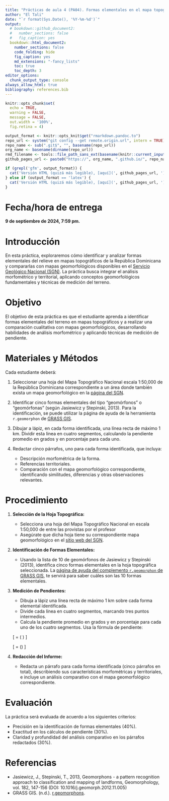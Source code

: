 ```yaml
---
title: "Prácticas de aula 4 (PA04). Formas elementales en el mapa topográfico, comparación con el mapa geomorfológico<small><br>Geomorfología (GEO-114)<br>Universidad Autónoma de Santo Domingo (UASD)<br>Semestre 2024-02</small>"
author: "El Tali"
date: "`r format(Sys.Date(), '%Y-%m-%d')`"
output:
  # bookdown::github_document2:
  #   number_sections: false
  #   fig_caption: yes
  bookdown::html_document2:
    number_sections: false
    code_folding: hide
    fig_caption: yes
    md_extensions: "-fancy_lists"
    toc: true
    toc_depth: 3
editor_options: 
  chunk_output_type: console
always_allow_html: true
bibliography: references.bib
---
```


```r
knitr::opts_chunk$set(
  echo = TRUE,
  warning = FALSE,
  message = FALSE,
  out.width = '100%',
  fig.retina = 4)
```

```r
output_format <- knitr::opts_knit$get("rmarkdown.pandoc.to")
repo_url <- system("git config --get remote.origin.url", intern = TRUE)
repo_name <- sub(".git$", "", basename(repo_url))
org_name <- basename(dirname(repo_url))
rmd_filename <- tools::file_path_sans_ext(basename(knitr::current_input()))
github_pages_url <- paste0("https://", org_name, ".github.io/", repo_name, "/", rmd_filename, ".html")
```

```r
if (grepl('gfm', output_format)) {
  cat('Versión HTML (quizá más legible), [aquí](', github_pages_url, ')\n', sep = '')
} else if (output_format == 'latex') {
  cat('Versión HTML (quizá más legible), [aquí](', github_pages_url, ')\n', sep = '')
}
```



# Fecha/hora de entrega

**9 de septiembre de 2024, 7:59 pm.**

# Introducción

En esta práctica, exploraremos cómo identificar y analizar formas elementales del relieve en mapas topográficos de la República Dominicana y compararlas con mapas geomorfológicos disponibles en el [Servicio Geológico Nacional (SGN)](https://sgn.gob.do/index.php/geologia-y-tematicos/info-geomorfologia). La práctica busca integrar el análisis morfométrico y territorial, aplicando conceptos geomorfológicos fundamentales y técnicas de medición del terreno.

# Objetivo

El objetivo de esta práctica es que el estudiante aprenda a identificar formas elementales del terreno en mapas topográficos y a realizar una comparación cualitativa con mapas geomorfológicos, desarrollando habilidades de análisis morfométrico y aplicando técnicas de medición de pendiente.

# Materiales y Métodos

Cada estudiante deberá:

1. Seleccionar una hoja del Mapa Topográfico Nacional escala 1:50,000 de la República Dominicana correspondiente a un área donde también exista un mapa geomorfológico en la [página del SGN](https://sgn.gob.do/index.php/geologia-y-tematicos/info-geomorfologia).

2. Identificar cinco formas elementales del tipo "geomórfonos" o "geomórfonas" (según Jasiewicz y Stepinski, 2013). Para la identificación, se puede utilizar la página de ayuda de la herramienta `r.geomorphon` de [GRASS GIS](https://grass.osgeo.org/grass84/manuals/r.geomorphon.html).

3. Dibujar a lápiz, en cada forma identificada, una línea recta de máximo 1 km. Dividir esta línea en cuatro segmentos, calculando la pendiente promedio en grados y en porcentaje para cada uno.

4. Redactar cinco párrafos, uno para cada forma identificada, que incluya:
   - Descripción morfométrica de la forma.
   - Referencias territoriales.
   - Comparación con el mapa geomorfológico correspondiente, identificando similitudes, diferencias y otras observaciones relevantes.

# Procedimiento

1. **Selección de la Hoja Topográfica:**
   - Selecciona una hoja del Mapa Topográfico Nacional en escala 1:50,000 de entre las provistas por el profesor
   - Asegúrate que dicha hoja tiene su correspondiente mapa geomorfológico en el [sitio web del SGN](https://sgn.gob.do/index.php/geologia-y-tematicos/info-geomorfologia).

2. **Identificación de Formas Elementales:**
   - Usando la lista de 10 de geomórfonos de Jasiewicz y Stepinski (2013), identifica cinco formas elementales en la hoja topográfica seleccionada. La [página de ayuda del complemento `r.geomorphon` de GRASS GIS](https://grass.osgeo.org/grass84/manuals/r.geomorphon.html), te servirá para saber cuáles son las 10 formas elementales.
   

3. **Medición de Pendientes:**
   - Dibuja a lápiz una línea recta de máximo 1 km sobre cada forma elemental identificada.
   - Divide cada línea en cuatro segmentos, marcando tres puntos intermedios.
   - Calcula la pendiente promedio en grados y en porcentaje para cada uno de los cuatro segmentos. Usa la fórmula de pendiente: 

   \[
   \text{Pendiente (\%)} = \left( \frac{\text{Desnivel (m)}}{\text{Distancia Horizontal (m)}} \right) \times 100
   \]

   \[
   \text{Pendiente (°)} = \arctan\left(\frac{\text{Desnivel (m)}}{\text{Distancia Horizontal (m)}}\right)
   \]

4. **Redacción del Informe:**
   - Redacta un párrafo para cada forma identificada (cinco párrafos en total), describiendo sus características morfométricas y territoriales, e incluye un análisis comparativo con el mapa geomorfológico correspondiente.

# Evaluación

La práctica será evaluada de acuerdo a los siguientes criterios:

- Precisión en la identificación de formas elementales (40%).
- Exactitud en los cálculos de pendiente (30%).
- Claridad y profundidad del análisis comparativo en los párrafos redactados (30%).

# Referencias

- Jasiewicz, J., Stepinski, T., 2013, Geomorphons - a pattern recognition approach to classification and mapping of landforms, Geomorphology, vol. 182, 147-156 (DOI: 10.1016/j.geomorph.2012.11.005)
- GRASS GIS. (n.d.). [r.geomorphons](https://grass.osgeo.org/grass84/manuals/r.geomorphon.html).

